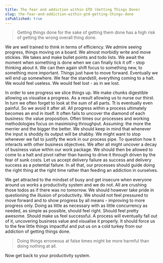 ```yaml
---
title: The fear and addiction within GTD (Getting Things Done)
slug: the-fear-and-addiction-within-gtd-getting-things-done
isPublished: true
---
```


> Getting things done for the sake of getting them done has a high risk of getting the wrong overall thing done.

We are well trained to think in terms of efficiency. We admire seeing
progress, things moving on a board. We almost morbidly write and move
stickies. We takes and make bullet points and todo lists. We await the moment
when something is done when we can finally tick it off - stop thinking about
it. We can then again shift focus to something new, to something more
important. Things just have to move forward. Eventually we will end up
somewhere. We fear the standstill, everything coming to a halt. We would feel
useless. We would feel lost - as in we lost.

In order to see progress we slice things up. We make chunks digestible
allowing us visualise a progress. As a result allowing us to nurse our thirst.
In turn we often forget to look at the sum of all parts. Tt is eventually even
painful. So we avoid it after all. All progress within a process ultimately
becomes an end in itself. It often fails to uncover the diamond of each
business: the value proposition. Often times our processes and working
methodologies focus on maximising throughput. Assuming: the more the merrier
and the bigger the better. We should keep in mind that whenever the input is
shoddy its output will be shabby. We might want to stop whenever we fail to
justify the work in our process pipe. To question how it interacts with other
business objectives. We after all might uncover a decay of business value
within our work package. We should then be allowed to come to a halt and pivot
rather than having to drive it through driven by the fear of sunk costs. Let
us accept delivery failure as success and delivery success as a potential
failure. In all that, our processes should guide doing the right thing at the
right time rather than feeding an addiction in ourselves.

We get attracted to the mindset of busy and get insecure when everyone around
us works a productivity system and we do not. All are crushing those todos as
if there was no tomorrow. We should however take pride in questioning the
illusion of productivity. We should not feel pressured to move forward and to
show progress by all means - improving to more progress only. Doing as little
as necessary with as little concurrency as needed, as simple as possible,
should feel right. Should feel pretty awesome. Should make us feel successful.
A process will eventually fall out of it, uncovering business value and
visualise it properly. It should force us to the few little things impactful
and put us on a cold turkey from our addiction of getting things done.

> Doing things erroneous at false times might be more harmful than doing nothing at all.

Now get back to your productivity system.
